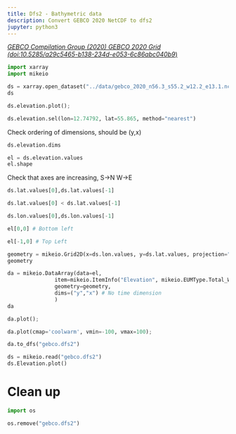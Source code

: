 ```yaml
---
title: Dfs2 - Bathymetric data
description: Convert GEBCO 2020 NetCDF to dfs2
jupyter: python3
---
```



[*GEBCO Compilation Group (2020) GEBCO 2020 Grid (doi:10.5285/a29c5465-b138-234d-e053-6c86abc040b9*)](https://www.gebco.net/data_and_products/gridded_bathymetry_data/)


```python
import xarray
import mikeio
```

```python
ds = xarray.open_dataset("../data/gebco_2020_n56.3_s55.2_w12.2_e13.1.nc")
ds
```

```python
ds.elevation.plot();
```

```python
ds.elevation.sel(lon=12.74792, lat=55.865, method="nearest")
```

Check ordering of dimensions, should be (y,x)

```python
ds.elevation.dims
```

```python
el = ds.elevation.values
el.shape
```

Check that axes are increasing, S->N W->E

```python
ds.lat.values[0],ds.lat.values[-1] 
```

```python
ds.lat.values[0] < ds.lat.values[-1] 
```

```python
ds.lon.values[0],ds.lon.values[-1] 
```

```python
el[0,0] # Bottom left
```

```python
el[-1,0] # Top Left
```

```python
geometry = mikeio.Grid2D(x=ds.lon.values, y=ds.lat.values, projection="LONG/LAT")
geometry
```

```python
da = mikeio.DataArray(data=el,
               item=mikeio.ItemInfo("Elevation", mikeio.EUMType.Total_Water_Depth),
               geometry=geometry,
               dims=("y","x") # No time dimension
               )
da
```

```python
da.plot();
```

```python
da.plot(cmap='coolwarm', vmin=-100, vmax=100);
```

```python
da.to_dfs("gebco.dfs2")
```

```python
ds = mikeio.read("gebco.dfs2")
ds.Elevation.plot()
```

# Clean up

```python
import os

os.remove("gebco.dfs2")
```

